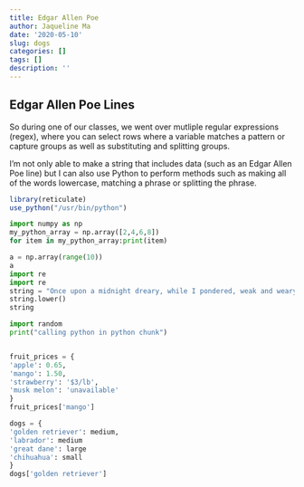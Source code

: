 ```yaml
---
title: Edgar Allen Poe
author: Jaqueline Ma
date: '2020-05-10'
slug: dogs
categories: []
tags: []
description: ''
---
```

## Edgar Allen Poe Lines

So during one of our classes, we went over mutliple regular expressions (regex), where you can select rows where a variable matches a pattern or capture groups as well as substituting and splitting groups.

I'm not only able to make a string that includes data (such as an Edgar Allen Poe line) but I can also use Python to perform methods such as making all of the words lowercase, matching a phrase or splitting the phrase. 

```r
library(reticulate)
use_python("/usr/bin/python")
```


```python
import numpy as np
my_python_array = np.array([2,4,6,8])
for item in my_python_array:print(item)

a = np.array(range(10))
a
import re
import re
string = "Once upon a midnight dreary, while I pondered, weak and weary, Over many a quaint and curious volume of forgotten lore— While I nodded, nearly napping, suddenly there came a tapping, As of some one gently rapping, rapping at my chamber door—"
string.lower()
string
```

```python
import random
print("calling python in python chunk")


fruit_prices = {
'apple': 0.65,
'mango': 1.50,
'strawberry': '$3/lb',
'musk melon': 'unavailable'
}
fruit_prices['mango']

dogs = {
'golden retriever': medium,
'labrador': medium
'great dane': large
'chihuahua': small
}
dogs['golden retriever']
```

